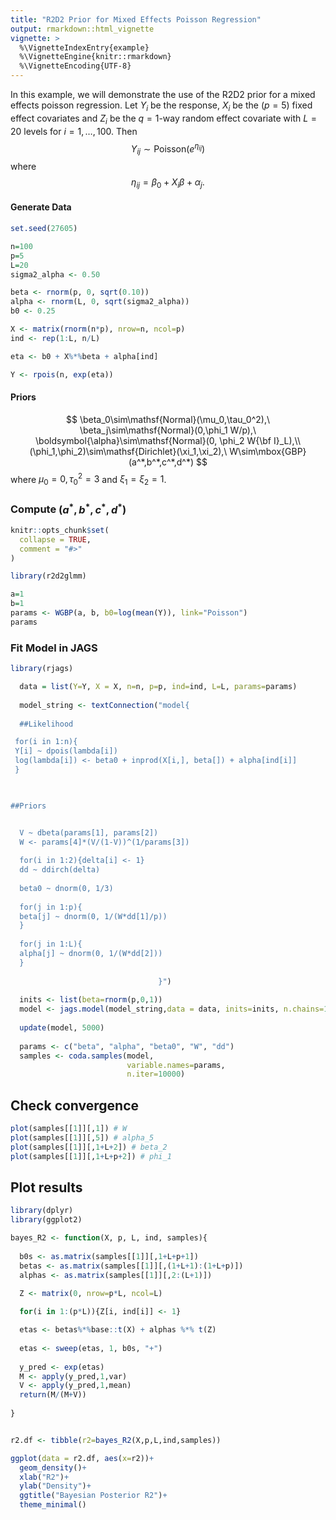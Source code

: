 ```yaml
---
title: "R2D2 Prior for Mixed Effects Poisson Regression"
output: rmarkdown::html_vignette
vignette: >
  %\VignetteIndexEntry{example}
  %\VignetteEngine{knitr::rmarkdown}
  %\VignetteEncoding{UTF-8}
---
```


In this example, we will demonstrate the use of the R2D2 prior for a mixed effects poisson regression. Let $Y_i$ be the response, $X_i$ be the ($p=5$) fixed effect covariates and $Z_i$ be the $q=1$-way random effect covariate with $L=20$ levels for $i=1,\dots,100$. Then
$$
  Y_{ij} \sim \mathsf{Poisson}(e^{\eta_{ij}})
$$
where
$$
  \eta_{ij} = \beta_0 + X_i\beta + \alpha_j.
$$

#### Generate Data

```r
set.seed(27605)

n=100
p=5
L=20
sigma2_alpha <- 0.50

beta <- rnorm(p, 0, sqrt(0.10))
alpha <- rnorm(L, 0, sqrt(sigma2_alpha))
b0 <- 0.25

X <- matrix(rnorm(n*p), nrow=n, ncol=p)
ind <- rep(1:L, n/L)

eta <- b0 + X%*%beta + alpha[ind]

Y <- rpois(n, exp(eta))

```

#### Priors

$$
  \beta_0\sim\mathsf{Normal}(\mu_0,\tau_0^2),\ \beta_j\sim\mathsf{Normal}(0,\phi_1 W/p),\ \boldsymbol{\alpha}\sim\mathsf{Normal}(0, \phi_2 W{\bf I}_L),\\ (\phi_1,\phi_2)\sim\mathsf{Dirichlet}(\xi_1,\xi_2),\
  W\sim\mbox{GBP}(a^*,b^*,c^*,d^*)
$$
where $\mu_0=0,\tau_0^2=3$ and $\xi_1=\xi_2=1$.

### Compute $(a^*,b^*,c^*,d^*)$

```r
knitr::opts_chunk$set(
  collapse = TRUE,
  comment = "#>"
)
```

```r
library(r2d2glmm)
```

```r
a=1
b=1
params <- WGBP(a, b, b0=log(mean(Y)), link="Poisson")
params
```


### Fit Model in JAGS

```r
library(rjags)

  data = list(Y=Y, X = X, n=n, p=p, ind=ind, L=L, params=params)
  
  model_string <- textConnection("model{
                               
  ##Likelihood

 for(i in 1:n){
 Y[i] ~ dpois(lambda[i])
 log(lambda[i]) <- beta0 + inprod(X[i,], beta[]) + alpha[ind[i]]
 }


                              
##Priors


  V ~ dbeta(params[1], params[2])
  W <- params[4]*(V/(1-V))^(1/params[3])
  
  for(i in 1:2){delta[i] <- 1}
  dd ~ ddirch(delta)
  
  beta0 ~ dnorm(0, 1/3)
  
  for(j in 1:p){
  beta[j] ~ dnorm(0, 1/(W*dd[1]/p))
  }
  
  for(j in 1:L){
  alpha[j] ~ dnorm(0, 1/(W*dd[2]))
  }
        
                                 }")
  
  inits <- list(beta=rnorm(p,0,1))
  model <- jags.model(model_string,data = data, inits=inits, n.chains=1)
  
  update(model, 5000)
  
  params <- c("beta", "alpha", "beta0", "W", "dd")
  samples <- coda.samples(model,
                          variable.names=params,
                          n.iter=10000)

```


## Check convergence

```r
plot(samples[[1]][,1]) # W
plot(samples[[1]][,5]) # alpha_5
plot(samples[[1]][,1+L+2]) # beta_2
plot(samples[[1]][,1+L+p+2]) # phi_1

```

## Plot results

```r
library(dplyr)
library(ggplot2)

bayes_R2 <- function(X, p, L, ind, samples){
  
  b0s <- as.matrix(samples[[1]][,1+L+p+1])
  betas <- as.matrix(samples[[1]][,(1+L+1):(1+L+p)])
  alphas <- as.matrix(samples[[1]][,2:(L+1)])

  Z <- matrix(0, nrow=p*L, ncol=L)
  
  for(i in 1:(p*L)){Z[i, ind[i]] <- 1}

  etas <- betas%*%base::t(X) + alphas %*% t(Z)
  
  etas <- sweep(etas, 1, b0s, "+")
  
  y_pred <- exp(etas)  
  M <- apply(y_pred,1,var)
  V <- apply(y_pred,1,mean)
  return(M/(M+V))
  
}


r2.df <- tibble(r2=bayes_R2(X,p,L,ind,samples))

ggplot(data = r2.df, aes(x=r2))+
  geom_density()+
  xlab("R2")+
  ylab("Density")+
  ggtitle("Bayesian Posterior R2")+
  theme_minimal()



```














